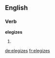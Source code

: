 ==English==

===Verb===
'''elegizes'''

# {{third-person singular of|elegize}}

[[de:elegizes]]
[[fr:elegizes]]